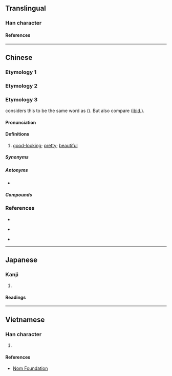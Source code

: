 {{character info}}
==Translingual==

===Han character===
{{Han char|rn=38|rad=女|as=09|sn=12|four=|canj=VKMB|ids=⿰女⿱左月}}

====References====
{{Han ref|kx=0267.200|dkj=06525|dj=0534.190|hdz=21064.100|uh=5AA0}}

----

==Chinese==

===Etymology 1===
{{zh-see|嫷|v}}

===Etymology 2===
{{zh-see|惰|v}}

===Etymology 3===
{{zh-forms|alt=美,水,秀,嫷,娞}}

{{w|Jerry Norman (sinologist)|Jerry Norman}} considers this to be the same word as {{zh-l|水|water}} ({{zh-ref|Schuessler, 2007}}). But also compare {{cog|th|สวย||beautiful}} ([[ibid.]]).

====Pronunciation====
{{zh-pron
|mn=súi
|mn-t=sui2
|cat=a
}}

====Definitions====
{{zh-hanzi}}

# {{lb|zh|Min Nan}} [[good-looking]]; [[pretty]]; [[beautiful]]

=====Synonyms=====
{{zh-dial|漂亮}}

=====Antonyms=====
* {{zh-l|䆀|bái}}

=====Compounds=====
{{zh-der|愛媠|媠氣|媠色|媠噹噹|媠茫茫|媠靡}}

===References===
* {{R:twedu|B00708-004}}
* {{qualifier|Min Nan}} {{thcwd|8310}}
* {{qualifier|Min Nan}} {{thcwda|313}}

----

==Japanese==

===Kanji===
{{ja-kanji|grade=|rs=女09}}

# {{rfdef|ja|sort=女09}}

====Readings====
{{ja-readings
|goon=だ, な, ら
|kanon=た
|kun=おこた-る, みめよ-い
}}

----

==Vietnamese==

===Han character===
{{vi-readings|rs=女09|reading=[[thoã]]}}

# {{rfdef|vi|sort=女09}}

====References====
* [http://nomfoundation.org/common/nom_details.php?codepoint=5aa0 Nom Foundation]